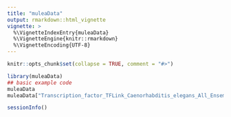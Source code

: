 ```yaml
---
title: "muleaData"
output: rmarkdown::html_vignette
vignette: >
  %\VignetteIndexEntry{muleaData}
  %\VignetteEngine{knitr::rmarkdown}
  %\VignetteEncoding{UTF-8}
---
```


```r
knitr::opts_chunk$set(collapse = TRUE, comment = "#>")
```

```r
library(muleaData)
## basic example code
muleaData
muleaData["Transcription_factor_TFLink_Caenorhabditis_elegans_All_EnsemblID"]
```

```r
sessionInfo()
```

